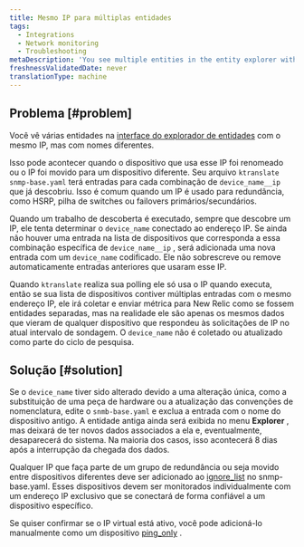 ```yaml
---
title: Mesmo IP para múltiplas entidades
tags:
  - Integrations
  - Network monitoring
  - Troubleshooting
metaDescription: 'You see multiple entities in the entity explorer with the same IP, but different names.'
freshnessValidatedDate: never
translationType: machine
---
```


## Problema [#problem]

Você vê várias entidades na [interface do explorador de entidades](/docs/new-relic-solutions/new-relic-one/core-concepts/new-relic-explorer-view-performance-across-apps-services-hosts#find) com o mesmo IP, mas com nomes diferentes.

Isso pode acontecer quando o dispositivo que usa esse IP foi renomeado ou o IP foi movido para um dispositivo diferente. Seu arquivo `ktranslate snmp-base.yaml` terá entradas para cada combinação de `device_name__ip` que já descobriu. Isso é comum quando um IP é usado para redundância, como HSRP, pilha de switches ou failovers primários/secundários.

Quando um trabalho de descoberta é executado, sempre que descobre um IP, ele tenta determinar o `device_name` conectado ao endereço IP. Se ainda não houver uma entrada na lista de dispositivos que corresponda a essa combinação específica de `device_name__ip` , será adicionada uma nova entrada com um `device_name` codificado. Ele não sobrescreve ou remove automaticamente entradas anteriores que usaram esse IP.

Quando `ktranslate` realiza sua polling ele só usa o IP quando executa, então se sua lista de dispositivos contiver múltiplas entradas com o mesmo endereço IP, ele irá coletar e enviar métrica para New Relic como se fossem entidades separadas, mas na realidade ele são apenas os mesmos dados que vieram de qualquer dispositivo que respondeu às solicitações de IP no atual intervalo de sondagem. O `device_name` não é coletado ou atualizado como parte do ciclo de pesquisa.

## Solução [#solution]

Se o `device_name` tiver sido alterado devido a uma alteração única, como a substituição de uma peça de hardware ou a atualização das convenções de nomenclatura, edite o `snmb-base.yaml` e exclua a entrada com o nome do dispositivo antigo. A entidade antiga ainda será exibida no menu <DNT>**Explorer**</DNT> , mas deixará de ter novos dados associados a ela e, eventualmente, desaparecerá do sistema. Na maioria dos casos, isso acontecerá 8 dias após a interrupção da chegada dos dados.

Qualquer IP que faça parte de um grupo de redundância ou seja movido entre dispositivos diferentes deve ser adicionado ao [ignore_list](/docs/network-performance-monitoring/advanced/advanced-config/#discovery) no snmp-base.yaml. Esses dispositivos devem ser monitorados individualmente com um endereço IP exclusivo que se conectará de forma confiável a um dispositivo específico.

Se quiser confirmar se o IP virtual está ativo, você pode adicioná-lo manualmente como um dispositivo [ping_only](/docs/network-performance-monitoring/advanced/advanced-config/#response_time-attribute) .